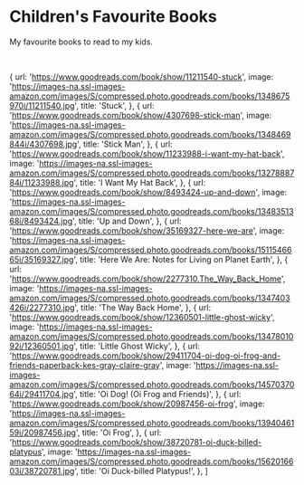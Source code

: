 # Children's Favourite Books

My favourite books to read to my kids.

<br />


  {
    url: 'https://www.goodreads.com/book/show/11211540-stuck',
    image:
      'https://images-na.ssl-images-amazon.com/images/S/compressed.photo.goodreads.com/books/1348675970i/11211540.jpg',
    title: 'Stuck',
  },
  {
    url: 'https://www.goodreads.com/book/show/4307698-stick-man',
    image:
      'https://images-na.ssl-images-amazon.com/images/S/compressed.photo.goodreads.com/books/1348469844i/4307698.jpg',
    title: 'Stick Man',
  },
  {
    url: 'https://www.goodreads.com/book/show/11233988-i-want-my-hat-back',
    image:
      'https://images-na.ssl-images-amazon.com/images/S/compressed.photo.goodreads.com/books/1327888784i/11233988.jpg',
    title: 'I Want My Hat Back',
  },
  {
    url: 'https://www.goodreads.com/book/show/8493424-up-and-down',
    image:
      'https://images-na.ssl-images-amazon.com/images/S/compressed.photo.goodreads.com/books/1348351368i/8493424.jpg',
    title: 'Up and Down',
  },
  {
    url: 'https://www.goodreads.com/book/show/35169327-here-we-are',
    image:
      'https://images-na.ssl-images-amazon.com/images/S/compressed.photo.goodreads.com/books/1511546665i/35169327.jpg',
    title: 'Here We Are: Notes for Living on Planet Earth',
  },
  {
    url: 'https://www.goodreads.com/book/show/2277310.The_Way_Back_Home',
    image:
      'https://images-na.ssl-images-amazon.com/images/S/compressed.photo.goodreads.com/books/1347403426i/2277310.jpg',
    title: 'The Way Back Home',
  },
  {
    url: 'https://www.goodreads.com/book/show/12360501-little-ghost-wicky',
    image:
      'https://images-na.ssl-images-amazon.com/images/S/compressed.photo.goodreads.com/books/1347801092i/12360501.jpg',
    title: 'Little Ghost Wicky',
  },
  {
    url: 'https://www.goodreads.com/book/show/29411704-oi-dog-oi-frog-and-friends-paperback-kes-gray-claire-gray',
    image:
      'https://images-na.ssl-images-amazon.com/images/S/compressed.photo.goodreads.com/books/1457037064i/29411704.jpg',
    title: 'Oi Dog! (Oi Frog and Friends)',
  },
  {
    url: 'https://www.goodreads.com/book/show/20987456-oi-frog',
    image:
      'https://images-na.ssl-images-amazon.com/images/S/compressed.photo.goodreads.com/books/1394046159i/20987456.jpg',
    title: 'Oi Frog',
  },
  {
    url: 'https://www.goodreads.com/book/show/38720781-oi-duck-billed-platypus',
    image:
      'https://images-na.ssl-images-amazon.com/images/S/compressed.photo.goodreads.com/books/1562016603i/38720781.jpg',
    title: 'Oi Duck-billed Platypus!',
  },
]

<Bookshelf books={books} />
